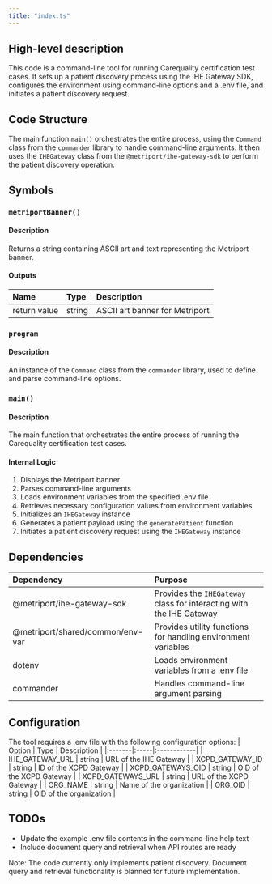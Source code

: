 ```yaml
---
title: "index.ts"
---
```


## High-level description
This code is a command-line tool for running Carequality certification test cases. It sets up a patient discovery process using the IHE Gateway SDK, configures the environment using command-line options and a .env file, and initiates a patient discovery request.

## Code Structure
The main function `main()` orchestrates the entire process, using the `Command` class from the `commander` library to handle command-line arguments. It then uses the `IHEGateway` class from the `@metriport/ihe-gateway-sdk` to perform the patient discovery operation.

## Symbols

### `metriportBanner()`
#### Description
Returns a string containing ASCII art and text representing the Metriport banner.

#### Outputs
| Name | Type | Description |
|:-----|:-----|:------------|
| return value | string | ASCII art banner for Metriport |

### `program`
#### Description
An instance of the `Command` class from the `commander` library, used to define and parse command-line options.

### `main()`
#### Description
The main function that orchestrates the entire process of running the Carequality certification test cases.

#### Internal Logic
1. Displays the Metriport banner
2. Parses command-line arguments
3. Loads environment variables from the specified .env file
4. Retrieves necessary configuration values from environment variables
5. Initializes an `IHEGateway` instance
6. Generates a patient payload using the `generatePatient` function
7. Initiates a patient discovery request using the `IHEGateway` instance

## Dependencies
| Dependency | Purpose |
|:-----------|:--------|
| @metriport/ihe-gateway-sdk | Provides the `IHEGateway` class for interacting with the IHE Gateway |
| @metriport/shared/common/env-var | Provides utility functions for handling environment variables |
| dotenv | Loads environment variables from a .env file |
| commander | Handles command-line argument parsing |

## Configuration
The tool requires a .env file with the following configuration options:
| Option | Type | Description |
|:-------|:-----|:------------|
| IHE_GATEWAY_URL | string | URL of the IHE Gateway |
| XCPD_GATEWAY_ID | string | ID of the XCPD Gateway |
| XCPD_GATEWAYS_OID | string | OID of the XCPD Gateway |
| XCPD_GATEWAYS_URL | string | URL of the XCPD Gateway |
| ORG_NAME | string | Name of the organization |
| ORG_OID | string | OID of the organization |

## TODOs
- Update the example .env file contents in the command-line help text
- Include document query and retrieval when API routes are ready

Note: The code currently only implements patient discovery. Document query and retrieval functionality is planned for future implementation.